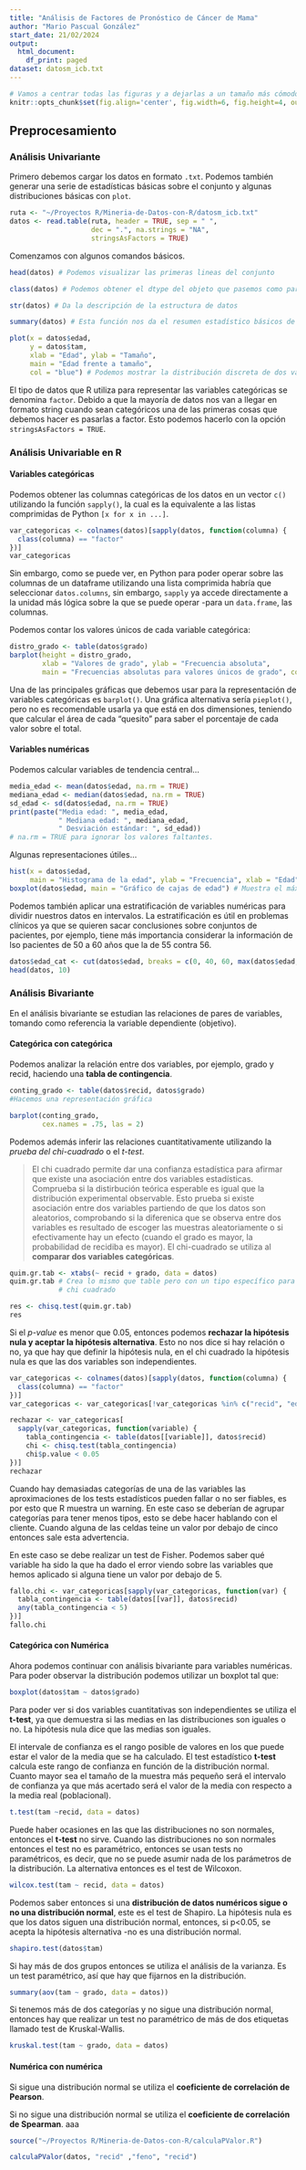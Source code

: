 ```yaml
---
title: "Análisis de Factores de Pronóstico de Cáncer de Mama"
author: "Mario Pascual González"
start_date: 21/02/2024
output:
  html_document:
    df_print: paged
dataset: datosm_icb.txt
---
```



```r
# Vamos a centrar todas las figuras y a dejarlas a un tamaño más cómodo
knitr::opts_chunk$set(fig.align='center', fig.width=6, fig.height=4, out.width='70%')
```

## Preprocesamiento
### Análisis Univariante

Primero debemos cargar los datos en formato `.txt`. Podemos también generar una serie de estadísticas básicas sobre el conjunto y algunas distribuciones básicas con `plot`. 
```r
ruta <- "~/Proyectos R/Mineria-de-Datos-con-R/datosm_icb.txt"
datos <- read.table(ruta, header = TRUE, sep = " ", 
                    dec = ".", na.strings = "NA", 
                    stringsAsFactors = TRUE)
```

Comenzamos con algunos comandos básicos. 

```r
head(datos) # Podemos visualizar las primeras lineas del conjunto

class(datos) # Podemos obtener el dtype del objeto que pasemos como parámetro

str(datos) # Da la descripción de la estructura de datos

summary(datos) # Esta función nos da el resumen estadístico básicos de los datos

plot(x = datos$edad, 
     y = datos$tam,
     xlab = "Edad", ylab = "Tamaño", 
     main = "Edad frente a tamaño",
     col = "blue") # Podemos mostrar la distribución discreta de dos variables con plot
```

El tipo de datos que R utiliza para representar las variables categóricas se denomina `factor`. Debido a que la mayoría de datos nos van a llegar en formato string cuando sean categóricos una de las primeras cosas que debemos hacer es pasarlas a factor. Esto podemos hacerlo con la opción `stringsAsFactors = TRUE`. 

### Análisis Univariable en R

#### Variables categóricas

Podemos obtener las columnas categóricas de los datos en un vector `c()` utilizando la función `sapply()`, la cual es la equivalente a las listas comprimidas de Python `[x for x in ...]`.   

```r
var_categoricas <- colnames(datos)[sapply(datos, function(columna) {
  class(columna) == "factor"
})]
var_categoricas
```
Sin embargo, como se puede ver, en Python para poder operar sobre las columnas de un dataframe utilizando una lista comprimida habría que seleccionar `datos.columns`, sin embargo, `sapply` ya accede directamente a la unidad más lógica sobre la que se puede operar -para un `data.frame`, las columnas. 

Podemos contar los valores únicos de cada variable categórica:

```r
distro_grado <- table(datos$grado)
barplot(height = distro_grado, 
        xlab = "Valores de grado", ylab = "Frecuencia absoluta",
        main = "Frecuencias absolutas para valores únicos de grado", col = "red")
```
Una de las principales gráficas que debemos usar para la representación de variables categóricas es `barplot()`. Una gráfica alternativa sería `pieplot()`, pero no es recomendable usarla ya que está en dos dimensiones, teniendo que calcular el área de cada "quesito" para saber el porcentaje de cada valor sobre el total. 

#### Variables numéricas

Podemos calcular variables de tendencia central...

```r
media_edad <- mean(datos$edad, na.rm = TRUE)
mediana_edad <- median(datos$edad, na.rm = TRUE)
sd_edad <- sd(datos$edad, na.rm = TRUE)
print(paste("Media edad: ", media_edad, 
            " Mediana edad: ", mediana_edad, 
            " Desviación estándar: ", sd_edad))
# na.rm = TRUE para ignorar los valores faltantes. 
```

Algunas representaciones útiles...

```r
hist(x = datos$edad, 
     main = "Histograma de la edad", ylab = "Frecuencia", xlab = "Edad", col = "blue")
boxplot(datos$edad, main = "Gráfico de cajas de edad") # Muestra el máximo, mínimo, Q1, Q3, y mediana. 
```

Podemos también aplicar una estratificación de variables numéricas para dividir nuestros datos en intervalos. La estratificación es útil en problemas clínicos ya que se quieren sacar conclusiones sobre conjuntos de pacientes, por ejemplo, tiene más importancia considerar la información de lso pacientes de 50 a 60 años que la de 55 contra 56. 

```r
datos$edad_cat <- cut(datos$edad, breaks = c(0, 40, 60, max(datos$edad, na.rm = TRUE)))
head(datos, 10)
```
### Análisis Bivariante


En el análisis bivariante se estudian las relaciones de pares de variables, tomando como referencia la variable dependiente (objetivo). 

#### Categórica con categórica

Podemos analizar la relación entre dos variables, por ejemplo, grado y recid, haciendo una **tabla de contingencia**. 
```r
conting_grado <- table(datos$recid, datos$grado)
#Hacemos una representación gráfica

barplot(conting_grado, 
        cex.names = .75, las = 2)
```
Podemos además inferir las relaciones cuantitativamente utilizando la *prueba del chi-cuadrado* o el *t-test*. 

> El chi cuadrado permite dar una confianza estadística para afirmar que existe una asociación entre dos variables estadísticas. Comprueba si la distirbución teórica esperable es igual que la distribución experimental observable. Esto prueba si existe asociación entre dos variables partiendo de que los datos son aleatorios, comprobando si la diferenica que se observa entre dos variables es resultado de escoger las muestras aleatoriamente o si efectivamente hay un efecto (cuando el grado es mayor, la probabilidad de recidiba es mayor). El chi-cuadrado se utiliza al **comparar dos variables categóricas**. 
  
```r
quim.gr.tab <- xtabs(~ recid + grado, data = datos)
quim.gr.tab # Crea lo mismo que table pero con un tipo específico para aplicar
            # chi cuadrado

res <- chisq.test(quim.gr.tab)
res
```
Si el *p-value* es menor que 0.05, entonces podemos **rechazar la hipótesis nula y aceptar la hipótesis alternativa**. Esto no nos dice si hay relación o no, ya que hay que definir la hipótesis nula, en el chi cuadrado la hipótesis nula es que las dos variables son independientes. 

```r
var_categoricas <- colnames(datos)[sapply(datos, function(columna) {
  class(columna) == "factor"
})]
var_categoricas <- var_categoricas[!var_categoricas %in% c("recid", "edad_cat")]

rechazar <- var_categoricas[
  sapply(var_categoricas, function(variable) {
    tabla_contingencia <- table(datos[[variable]], datos$recid)
    chi <- chisq.test(tabla_contingencia)
    chi$p.value < 0.05
})]
rechazar
```

Cuando hay demasiadas categorías de una de las variables las aproximaciones de los tests estadísticos pueden fallar o no ser fiables, es por esto que R muestra un warning. En este caso se deberían de agrupar categorías para tener menos tipos, esto se debe hacer hablando con el cliente. Cuando alguna de las celdas teine un valor por debajo de cinco entonces sale esta advertencia. 

En este caso se debe realizar un test de Fisher. Podemos saber qué variable ha sido la que ha dado el error viendo sobre las variables que hemos aplicado si alguna tiene un valor por debajo de 5. 

```r

fallo.chi <- var_categoricas[sapply(var_categoricas, function(var) {
  tabla_contingencia <- table(datos[[var]], datos$recid)
  any(tabla_contingencia < 5)
})]
fallo.chi
```

#### Categórica con Numérica

Ahora podemos continuar con análisis bivariante para variables numéricas. Para poder observar la distribución podemos utilizar un boxplot tal que:

```r
boxplot(datos$tam ~ datos$grado)
```

Para poder ver si dos variables cuantitativas son independientes se utiliza el **t-test**, ya que demuestra si las medias en las distribuciones son iguales o no. La hipótesis nula dice que las medias son iguales.  

El intervale de confianza es el rango posible de valores en los que puede estar el valor de la media que se ha calculado. El test estadístico **t-test** calcula este rango de confianza en función de la distribución normal. Cuanto mayor sea el tamaño de la muestra más pequeño será el intervalo de confianza ya que más acertado será el valor de la media con respecto a la media real (poblacional). 

```r

t.test(tam ~recid, data = datos)

```

Puede haber ocasiones en las que las distribuciones no son normales, entonces el **t-test** no sirve. Cuando las distribuciones no son normales entonces el test no es paramétrico, entonces se usan tests no paramétricos, es decir, que no se puede asumir nada de los parámetros de la distribución. La alternativa entonces es el test de Wilcoxon. 

```r

wilcox.test(tam ~ recid, data = datos)

```

Podemos saber entonces si una **distribución de datos numéricos sigue o no una distribución normal**, este es el test de Shapiro. La hipótesis nula es que los datos siguen una distribución normal, entonces, si p<0.05, se acepta la hipótesis alternativa -no es una distribución normal. 

```r

shapiro.test(datos$tam)

```

Si hay más de dos grupos entonces se utiliza el análisis de la varianza. Es un test paramétrico, así que hay que fijarnos en la distribución.

```r

summary(aov(tam ~ grado, data = datos))

```

Si tenemos más de dos categorías y no sigue una distribución normal, entonces hay que realizar un test no paramétrico de más de dos etiquetas llamado test de Kruskal-Wallis. 

```r

kruskal.test(tam ~ grado, data = datos)

```
#### Numérica con numérica

Si sigue una distribución normal se utiliza el **coeficiente de correlación de Pearson**. 

Si no sigue una distribución normal se utiliza el **coeficiente de correlación de Spearman**. aaa


```r
source("~/Proyectos R/Mineria-de-Datos-con-R/calculaPValor.R")

calculaPValor(datos, "recid" ,"feno", "recid")



```






